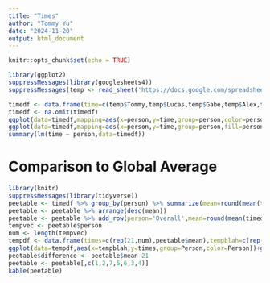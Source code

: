 ```yaml
---
title: "Times"
author: "Tommy Yu"
date: "2024-11-20"
output: html_document
---
```


```r
knitr::opts_chunk$set(echo = TRUE)
```


```r
library(ggplot2)
suppressMessages(library(googlesheets4))
suppressMessages(temp <- read_sheet('https://docs.google.com/spreadsheets/d/1DA_NRzJxWlhYfJgpDxA_0aBQfLybx6eVLU2mjDHhazw/edit?usp=sharing'))

timedf <- data.frame(time=c(temp$Tommy,temp$Lucas,temp$Gabe,temp$Alex,temp$Justin),person=c(rep('Tommy',length(temp$Tommy)),rep('Lucas',length(temp$Lucas)),rep('Gabe',length(temp$Gabe)),rep('Alex',length(temp$Alex)),rep('Justin',length(temp$Justin))))
timedf <- na.omit(timedf)
ggplot(data=timedf,mapping=aes(x=person,y=time,group=person,color=person))+geom_point()
ggplot(data=timedf,mapping=aes(x=person,y=time,group=person,fill=person))+geom_boxplot()
summary(lm(time ~ person,data=timedf))
```
# Comparison to Global Average

```r
library(knitr)
suppressMessages(library(tidyverse))
peetable <- timedf %>% group_by(person) %>% summarize(mean=round(mean(time),2),stdev=round(sd(time),2), n=length(person),max=max(time),min=min(time))
peetable <- peetable %>% arrange(desc(mean))
peetable <- peetable %>% add_row(person='Overall',mean=round(mean(timedf$time),2),stdev=round(sd(timedf$time),2),n=length(timedf$time),max=max(timedf$time),min=min(timedf$time))
tempvec <- peetable$person
num <- length(tempvec)
tempdf <- data.frame(times=c(rep(21,num),peetable$mean),tempblah=c(rep('Global Average',num),rep('Individual Average',num)),Person=(c(rep(tempvec,2))))
ggplot(data=tempdf,aes(x=tempblah,y=times,group=Person,color=Person))+geom_point()+geom_line()+xlab('Individual Average Times')
peetable$difference <- peetable$mean-21
peetable <- peetable[,c(1,2,7,5,6,3,4)]
kable(peetable)
```


